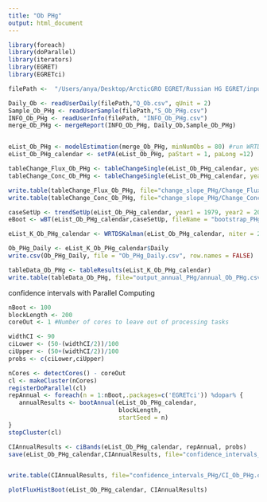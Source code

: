 ```yaml
---
title: "Ob PHg"
output: html_document
---
```


```r
library(foreach)
library(doParallel)
library(iterators)
library(EGRET)
library(EGRETci)
```

```r
filePath <-  "/Users/anya/Desktop/ArcticGRO EGRET/Russian HG EGRET/input_data/"

Daily_Ob <- readUserDaily(filePath,"Q_Ob.csv", qUnit = 2)
Sample_Ob_PHg <- readUserSample(filePath,"S_Ob_PHg.csv")
INFO_Ob_PHg <- readUserInfo(filePath, "INFO_Ob_PHg.csv")
merge_Ob_PHg <- mergeReport(INFO_Ob_PHg, Daily_Ob,Sample_Ob_PHg)


eList_Ob_PHg <- modelEstimation(merge_Ob_PHg, minNumObs = 80) #run WRTDS model
eList_Ob_PHg_calendar <- setPA(eList_Ob_PHg, paStart = 1, paLong =12)
```

```r
tableChange_Flux_Ob_PHg <- tableChangeSingle(eList_Ob_PHg_calendar, yearPoints=c(1979,2008), flux = TRUE)
tableChange_Conc_Ob_PHg <- tableChangeSingle(eList_Ob_PHg_calendar, yearPoints=c(1979,2008), flux = FALSE)

write.table(tableChange_Flux_Ob_PHg, file="change_slope_PHg/Change_Flux_Ob_PHg.csv",sep=",", row.names = FALSE,quote=FALSE)
write.table(tableChange_Conc_Ob_PHg, file="change_slope_PHg/Change_Conc_Ob_PHg.csv",sep=",", row.names = FALSE,quote=FALSE)
```

```r
caseSetUp <- trendSetUp(eList_Ob_PHg_calendar, year1 = 1979, year2 = 2008, nBoot = 100, bootBreak = 39, blockLength = 200)
eBoot <- wBT(eList_Ob_PHg_calendar,caseSetUp, fileName = "bootstrap_PHg/bootstrap_summary_Ob_PHg.txt")
```

```r
eList_K_Ob_PHg_calendar <- WRTDSKalman(eList_Ob_PHg_calendar, niter = 200) #run WRTDS-Kalman model
```

```r
Ob_PHg_Daily <- eList_K_Ob_PHg_calendar$Daily
write.csv(Ob_PHg_Daily, file = "Ob_PHg_Daily.csv", row.names = FALSE)
```

```r
tableData_Ob_PHg <- tableResults(eList_K_Ob_PHg_calendar)
write.table(tableData_Ob_PHg, file="output_annual_PHg/annual_Ob_PHg.csv",sep=",", row.names = FALSE,quote=FALSE)
```


confidence intervals with Parallel Computing
```r
nBoot <- 100
blockLength <- 200
coreOut <- 1 #Number of cores to leave out of processing tasks

widthCI <- 90
ciLower <- (50-(widthCI/2))/100
ciUpper <- (50+(widthCI/2))/100
probs <- c(ciLower,ciUpper)

nCores <- detectCores() - coreOut
cl <- makeCluster(nCores)
registerDoParallel(cl)
repAnnual <- foreach(n = 1:nBoot,.packages=c('EGRETci')) %dopar% {
   annualResults <- bootAnnual(eList_Ob_PHg_calendar, 
                               blockLength,
                               startSeed = n)  
}
stopCluster(cl)               

CIAnnualResults <- ciBands(eList_Ob_PHg_calendar, repAnnual, probs)
save(eList_Ob_PHg_calendar,CIAnnualResults, file="confidence_intervals_PHg/CI_Ob_PHg.RData")


write.table(CIAnnualResults, file="confidence_intervals_PHg/CI_Ob_PHg.csv",sep=",", row.names = FALSE,quote=FALSE)
```

```r
plotFluxHistBoot(eList_Ob_PHg_calendar, CIAnnualResults)
```